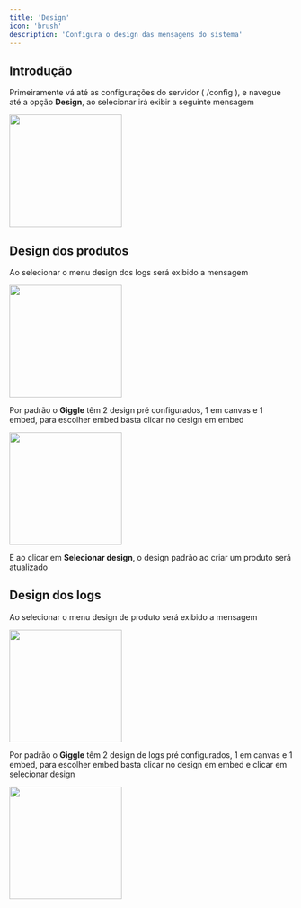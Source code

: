 ```yaml
---
title: 'Design'
icon: 'brush'
description: 'Configura o design das mensagens do sistema'
---
```


## Introdução

Primeiramente vá até as configurações do servidor ( /config ), e navegue até a opção **Design**, ao selecionar irá exibir a seguinte mensagem

<img height="200" src="../../images/configuration/design.png" />

## Design dos produtos

Ao selecionar o menu design dos logs será exibido a mensagem

<img height="200" src="../../images/configuration/design1.png" />

Por padrão o **Giggle** têm 2 design pré configurados, 1 em canvas e 1 embed, para escolher embed basta clicar no design em embed

<img height="200" src="../../images/configuration/embed.png" />

E ao clicar em **Selecionar design**, o design padrão ao criar um produto será atualizado

## Design dos logs

Ao selecionar o menu design de produto será exibido a mensagem

<img height="200" src="../../images/configuration/logs.png" />

Por padrão o **Giggle** têm 2 design de logs pré configurados, 1 em canvas e 1 embed, para escolher embed basta clicar no design em embed e clicar em selecionar design

<img height="200" src="../../images/configuration/logs2.png" />
